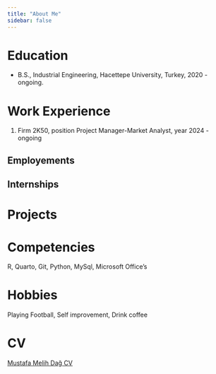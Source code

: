 ```yaml
---
title: "About Me"
sidebar: false 
---
```


# Education

-   B.S., Industrial Engineering, Hacettepe University, Turkey, 2020 - ongoing.

# Work Experience

1.  Firm 2K50, position Project Manager-Market Analyst, year 2024 - ongoing

## Employements

## Internships

# Projects

# Competencies

R, Quarto, Git, Python, MySql, Microsoft Office's

# Hobbies

Playing Football, Self improvement, Drink coffee

# CV

[Mustafa Melih Dağ CV](cv.pdf){.download-button}
